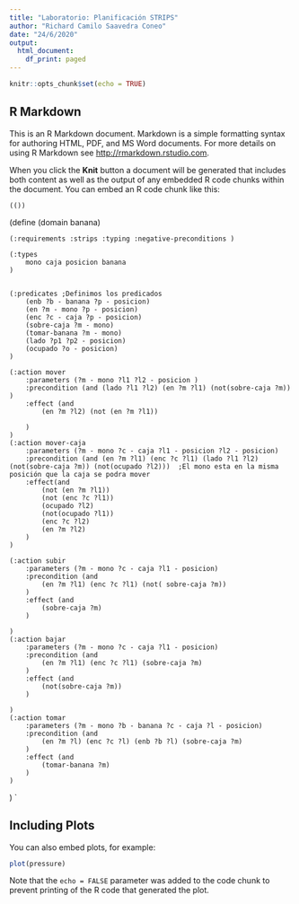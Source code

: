 ```yaml
---
title: "Laboratorio: Planificación STRIPS"
author: "Richard Camilo Saavedra Coneo"
date: "24/6/2020"
output:
  html_document:
    df_print: paged
---
```


```r
knitr::opts_chunk$set(echo = TRUE)
```

## R Markdown

This is an R Markdown document. Markdown is a simple formatting syntax for authoring HTML, PDF, and MS Word documents. For more details on using R Markdown see <http://rmarkdown.rstudio.com>.

When you click the **Knit** button a document will be generated that includes both content as well as the output of any embedded R code chunks within the document. You can embed an R code chunk like this:

`(())`

(define (domain banana)

    
    (:requirements :strips :typing :negative-preconditions )

    (:types 
        mono caja posicion banana
    )


    (:predicates ;Definimos los predicados 
        (enb ?b - banana ?p - posicion)
        (en ?m - mono ?p - posicion)
        (enc ?c - caja ?p - posicion)
        (sobre-caja ?m - mono)
        (tomar-banana ?m - mono)
        (lado ?p1 ?p2 - posicion)
        (ocupado ?o - posicion)
    )

    (:action mover
        :parameters (?m - mono ?l1 ?l2 - posicion )
        :precondition (and (lado ?l1 ?l2) (en ?m ?l1) (not(sobre-caja ?m)) )
        :effect (and 
            (en ?m ?l2) (not (en ?m ?l1))

        )
    )
    (:action mover-caja
        :parameters (?m - mono ?c - caja ?l1 - posicion ?l2 - posicion) 
        :precondition (and (en ?m ?l1) (enc ?c ?l1) (lado ?l1 ?l2) (not(sobre-caja ?m)) (not(ocupado ?l2)))  ;El mono esta en la misma posición que la caja se podra mover
        :effect(and 
            (not (en ?m ?l1)) 
            (not (enc ?c ?l1))     
            (ocupado ?l2)
            (not(ocupado ?l1))
            (enc ?c ?l2) 
            (en ?m ?l2)
        )
    )

    (:action subir
        :parameters (?m - mono ?c - caja ?l1 - posicion)
        :precondition (and 
            (en ?m ?l1) (enc ?c ?l1) (not( sobre-caja ?m))
        )
        :effect (and 
            (sobre-caja ?m) 
        )

    )
    (:action bajar
        :parameters (?m - mono ?c - caja ?l1 - posicion)
        :precondition (and 
            (en ?m ?l1) (enc ?c ?l1) (sobre-caja ?m)
        )
        :effect (and 
            (not(sobre-caja ?m))
        )

    )
    (:action tomar
        :parameters (?m - mono ?b - banana ?c - caja ?l - posicion)
        :precondition (and 
            (en ?m ?l) (enc ?c ?l) (enb ?b ?l) (sobre-caja ?m)
        )
        :effect (and 
            (tomar-banana ?m)
        )
    )
  


)
`

## Including Plots

You can also embed plots, for example:

```r
plot(pressure)
```

Note that the `echo = FALSE` parameter was added to the code chunk to prevent printing of the R code that generated the plot.
